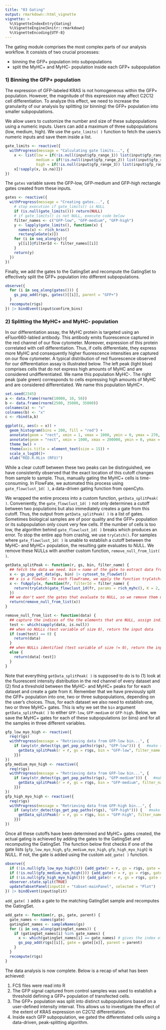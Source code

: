 ```yaml
---
title: "03 Gating"
output: rmarkdown::html_vignette
vignette: >
  %\VignetteIndexEntry{Gating}
  %\VignetteEngine{knitr::rmarkdown}
  %\VignetteEncoding{UTF-8}
---
```


The gating module comprises the most complex parts of our analysis workflow. It consists of two crucial processes:

-   binning the GFP+ population into subpopulations
-   split the MyHC+ and MyHC- population inside each GFP+ subpopulation

### 1) Binning the GFP+ population
The expression of GFP-labeled KRAS is not homogeneous within the GFP+ population. However, the magnitude of this expression may affect C2C12 cell differentiation. To analyze this effect, we need to increase the granularity of our analysis by splitting (or binning) the GFP+ population into smaller subpopulations.

We allow users to customize the number and size of these subpopulations using a numeric inputs. Users can add a maximum of three subpopulations (low, medium, high). We use the `gate_limits( )` function to fetch the users's numeric inputs and save them inside a list.

```r
gate_limits <- reactive({
  withProgress(message = "Calculating gate limits...", {
    x <- list(low = if(!is.null(input$gfp_range_1)) list(input$gfp_range_1),
              medium = if(!is.null(input$gfp_range_2)) list(input$gfp_range_2) else {list(NA)},
              high = if(!is.null(input$gfp_range_3)) list(input$gfp_range_3) else {list(NA)})
    x[!sapply(x, is.na)]})
})
```

The `gates` variable saves the GFP-low, GFP-medium and GFP-high rectangle gates created from these inputs.

```r
gates <- reactive({
  withProgress(message = "Creating gates...", {
    # stop execution if gate_limits() is NULL
    if (is.null(gate_limits())) return(NULL)
    # if gate_limits() is not NULL, execute code below
    filter_names <- c("GFP-low", "GFP-medium", "GFP-high")
    y <- lapply(gate_limits(), function(x) {
      names(x) <- r$ch_kras()
      rectangleGate(x)})
    for (i in seq_along(y)){
      y[[i]]@filterId <- filter_names[[i]]
    }
    return(y)
  })
})
```

Finally, we add the gates to the GatingSet and recompute the GatingSet to effectively split the GFP+ population into different subpopulations.

```r
observe({
  for (i in seq_along(gates())) {
    gs_pop_add(r$gs, gates()[[i]], parent = "GFP+")
  }
  recompute(r$gs)
}) |> bindEvent(input$confirm_bins)
```

### 2) Splitting the MyHC+ and MyHC- population

In our differentiation assay, the MyHC protein is targeted using an eFluor660-labled antibody. This antibody emits fluorescence captured in the red channel of our flow cytometer. Moreover, expression of this protein correlated with cell differentiation. Thus, if cells differentiate, they express more MyHC and consequently higher fluorescence intensities are captured on our flow cytometer. A typical distribution of red fluorescence observed for our differentiation assay is illustrated below. The left peak (light blue) comprises cells that do not express high amounts of MyHC and are considered undifferentiated. We name this population MyHC-. The right peak (pale green) corresponds to cells expressing high amounts of MyHC and are considered differentiated. We name this population MyHC+.

```r
set.seed(2345)
a <- data.frame(rnorm(10000, 10, 50))
b <- data.frame(rnorm(2500, 35000, 35000))
colnames(a) <- "x"
colnames(b) <- "x"
c <- rbind(a,b)

ggplot(c, aes(x = x)) +
  geom_histogram(bins = 200, fill = "red") +
  annotate(geom = "rect", xmin = 1, xmax = 1000, ymin = 0, ymax = 270, fill = "lightblue", alpha = 0.5) +
  annotate(geom = "rect", xmin = 1000, xmax = 200000, ymin = 0, ymax = 150, fill = "palegreen", alpha = 0.25) +
  theme_bw() +
  theme(axis.title = element_text(size = 15)) +
  scale_x_log10()+
  xlab("RED.R.HLin (RFU)")
```

While a clear cutoff between these two peaks can be distinguished, we have consistently observed that the exact location of this cutoff changes from sample to sample. Thus, manually gating the MyHC+ cells is time-consuming. In FlowFate, we automated this process using `gate_flowclust_1d( )`, a data-driven gating function from openCyto.

We wrapped the entire process into a custom function, `getData_splitPeak( )`. Conveniently, the `gate_flowclust_1d( )` not only determines a cutoff between two populations but also immediately creates a gate from this cutoff. Thus, the output from `getData_splitPeak( )` is a list of gates. Sometimes biological samples are of poor quality and the GFP+ population or its subpopulation only count very few cells. If the number of cells is too low, the algorithm behind `gate_flowclust_1d( )` breaks which produces an error. To stop the entire app from crashig, we use `tryCatch()`. For samples where `gate_flowclust_1d( )` is unable to establish a cutoff between the MyHC- and MyHC+ population, the resulting gate evaluates to NULL. We remove these NULLs with another custom function, `remove_null_from_list( )`. 

```r
getData_splitPeak <- function(r, gs, bin, filter_name) {
  ## fetch the data we need. bin = name of the gate to extract data from, used to access "GFP-low", "GFP-medium" and "GFP-high" gates
  x <- gs_pop_get_data(gs, bin) |> cytoset_to_flowSet()
  ## x is a flowSet. To each flowFrame, we apply the function tryCatch(). If no error, returns a gate that cuts between myosin peaks. If error, the respective gate evaluates to NULL
  x <- fsApply(x, function(fr, filterId = filter_name) {
    return(tryCatch(gate_flowclust_1d(fr, params = r$ch_myhc(), K = 2, cutpoint_method = "min_density", filterId = filterId), error = function(e) NULL))
  })
  ## we don't want the gates that evaluate to NULL, so we remove them using the custom function remove_null_from_list()
  return(remove_null_from_list(x))
}
```

```r
remove_null_from_list <- function(data) {
  ## capture the indices of the the elements that are NULL, assign indices to test variable
  test <- which(sapply(data, is.null))
  ## when no NULLs (test variable of size 0), return the input data
  if (sum(test) == 0) {
    return(data)
  }
  ## when NULLs identified (test variable of size != 0), return the input data WITHOUT the positions that were NULL
  else {
    return(data[-test])
  }
}
```

Note that everything `getData_splitPeak( )` is supposed to do is to (1) look at the fluorescent intensity distribution in the red channel of every dataset and (2) find a threshold between the MyHC- and MyHC+ peaks for for each dataset and create a gate from it. Remember that we have previously split the GFP+ population into one, two or three subpopulations, depending on the user's choices. Thus, for each dataset we also need to establish one, two or three MyHC+ gates. This is why we set the `bin` argument `getData_splitPeak( )` to either `GFP-low`, `GFP-medium` or `GFP-high`. Below, we save the MyHC+ gates for each of these subpopulations (or bins) and for all the samples in three different variables.

```r
gfp_low_myo_high <- reactive({
  req(r$gs)
  withProgress(message = "Retrieving data from GFP-low bin...", {
    if (any(str_detect(gs_get_pop_paths(r$gs), "GFP-low"))) {   #make sure GFP-low exists!
      getData_splitPeak(r = r, gs = r$gs, bin = "GFP-low", filter_name = "MyHC+")
    }})
})
gfp_medium_myo_high <- reactive({
  req(r$gs)
  withProgress(message = "Retrieving data from GFP-low bin...", {
    if (any(str_detect(gs_get_pop_paths(r$gs), "GFP-medium"))) {   #make sure GFP-medium exists!
      getData_splitPeak(r = r, gs = r$gs, bin = "GFP-medium", filter_name = "MyHC+")
    }})
})
gfp_high_myo_high <- reactive({
  req(r$gs)
  withProgress(message = "Retrieving data from GFP-high bin...", {
    if (any(str_detect(gs_get_pop_paths(r$gs), "GFP-high"))) {   #make sure GFP-high exists!
      getData_splitPeak(r = r, gs = r$gs, bin = "GFP-high", filter_name = "MyHC+")
    }})
})
```

Once all these cutoffs have been determined and MyHC+ gates created, the actual gating is achieved by adding the gates to the GatingSet and recomputing the GatingSet. The function below first checks if one of the gate lists (`gfp_low_myo_high`, `gfp_medium_myo_high`, `gfp_high_myo_high`) is NULL. If not, the gate is added using the custom `add_gate( )` function. 

```r
observe({
  if (!is.null(gfp_low_myo_high())) {add_gate(r = r, gs = r$gs, gate = gfp_low_myo_high(), parent = "GFP-low")}
  if (!is.null(gfp_medium_myo_high())) {add_gate(r = r, gs = r$gs, gate = gfp_medium_myo_high(), parent = "GFP-medium")}
  if (!is.null(gfp_high_myo_high())) {add_gate(r = r, gs = r$gs, gate = gfp_high_myo_high(), parent = "GFP-high")}
  observer.state.split(TRUE)
  updateTabsetPanel(inputId = "tabset-mainPanel", selected = "Plot")
}) |> bindEvent(input$split)
```

`add_gate( )` adds a gate to the matching GatingSet sample and recomputes the GatingSet.

```r
add_gate <- function(r, gs, gate, parent) {
  gate_names <- names(gate)
  gatingSet_names <- sampleNames(gs)
  for (i in seq_along(gatingSet_names)) {
    if (gatingSet_names[i] %in% gate_names) {
      x <- which(gatingSet_names[i] == gate_names) # gives the index of the name in gate_names that matches gatingSet_names
      gs_pop_add(r$gs[[i]], gate = gate[[x]], parent = parent)
    }
  }
  recompute(r$gs)
}
```

The data analysis is now complete. Below is a recap of what has been achieved:

1. FCS files were read into R
2. The GFP signal captured from control samples was used to establish a threshold defining a GFP+ population of transfected cells.
3. The GFP+ population was split into distinct subpopulations based on a user-defined intensity interval. This allows us to investigate the effect of the extent of KRAS expression on C2C12 differentiation.
4. Inside each GFP subpopulation, we gated the differentiated cells using a data-driven, peak-splitting algorithm.